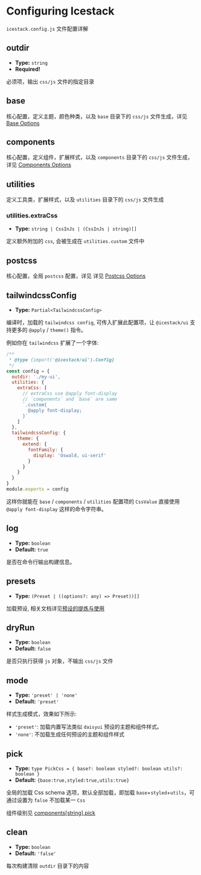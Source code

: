 # Configuring Icestack

`icestack.config.js` 文件配置详解

## outdir

- **Type:** `string`
- **Required!**

必须项，输出 `css/js` 文件的指定目录

## base

核心配置，定义主题，颜色种类，以及 `base` 目录下的 `css/js` 文件生成，详见 [Base Options](./base)

## components

核心配置，定义组件，扩展样式，以及 `components` 目录下的 `css/js` 文件生成，详见 [Components Options](./components)

## utilities

定义工具类，扩展样式，以及 `utilities` 目录下的 `css/js` 文件生成

### utilities.extraCss

- **Type:** `string | CssInJs | (CssInJs | string)[]`

定义额外附加的 `css`, 会被生成在 `utilities.custom` 文件中

## postcss

核心配置，全局 `postcss` 配置，详见 详见 [Postcss Options](./postcss)

## tailwindcssConfig

- **Type:** `Partial<TailwindcssConfig>`

编译时，加载的 `tailwindcss config`, 可传入扩展此配置项，让 `@icestack/ui` 支持更多的 `@apply` / `theme()` 指令。

例如你在 `tailwindcss` 扩展了一个字体:

```js filename="icestack.config.js"
/**
 * @type {import('@icestack/ui').Config}
 */
const config = {
  outdir: './my-ui',
  utilities: {
    extraCss: [
      // extraCss use @apply font-display
      // `components` and `base` are same
      `.custom{
        @apply font-display;
      }`
    ]
  },
  tailwindcssConfig: {
    theme: {
      extend: {
        fontFamily: {
          display: 'Oswald, ui-serif'
        }
      }
    }
  }
}
module.exports = config
```

这样你就能在 `base` / `components` / `utilities` 配置项的 `CssValue` 直接使用 `@apply font-display` 这样的命令字符串。

## log

- **Type:** `boolean`
- **Default:** `true`

是否在命令行输出构建信息。

## presets

- **Type:** `(Preset | ((options?: any) => Preset))[]`

加载预设, 相关文档详见[预设的提炼与使用](/docs/core/preset)

## dryRun

- **Type:** `boolean`
- **Default:** `false`

是否只执行获得 `js` 对象，不输出 `css/js` 文件

## mode

- **Type:** `'preset' | 'none'`
- **Default:** `'preset'`

样式生成模式，效果如下所示:

- `'preset'`: 加载内置写法类似 `daisyui` 预设的主题和组件样式。
- `'none'`: 不加载生成任何预设的主题和组件样式

## pick

- **Type:** `type PickCss = {
  base?: boolean
  styled?: boolean
  utils?: boolean
}`
- **Default:** `{base:true,styled:true,utils:true}`

全局的加载 Css schema 选项，默认全部加载，即加载 `base`+`styled`+`utils`，可通过设置为 `false` 不加载某一 `Css`

组件级别见 [components[string].pick](/config/components#pick)

## clean

- **Type:** `boolean`
- **Default:** `'false'`

每次构建清除 `outdir` 目录下的内容
